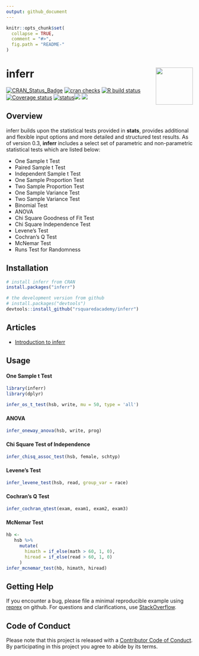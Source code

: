 ```yaml
---
output: github_document
---
```


<!-- README.md is generated from README.Rmd. Please edit that file -->

```r
knitr::opts_chunk$set(
  collapse = TRUE,
  comment = "#>",
  fig.path = "README-"
)
```

# inferr <img src="hex_inferr.png" height="100px" align="right" />

<!-- badges: start -->
[![CRAN\_Status\_Badge](http://www.r-pkg.org/badges/version/inferr)](https://cran.r-project.org/package=inferr) [![cran checks](https://cranchecks.info/badges/summary/inferr)](https://cran.r-project.org/web/checks/check_results_inferr.html) 
[![R build status](https://github.com/rsquaredacademy/inferr/workflows/R-CMD-check/badge.svg)](https://github.com/rsquaredacademy/inferr/actions)
[![Coverage status](https://codecov.io/gh/rsquaredacademy/inferr/branch/master/graph/badge.svg)](https://codecov.io/github/rsquaredacademy/inferr?branch=master) 
[![status](https://tinyverse.netlify.com/badge/inferr)](https://CRAN.R-project.org/package=inferr)![](https://img.shields.io/badge/lifecycle-maturing-blue.svg) [![](https://cranlogs.r-pkg.org/badges/grand-total/inferr)](https://cran.r-project.org/package=inferr)
<!-- badges: end -->

## Overview

inferr builds upon the statistical tests provided in **stats**, provides additional and flexible input options and more detailed and structured test results. As of version 0.3, **inferr** includes a select set of parametric and non-parametric statistical tests which are listed below:

- One Sample t Test
- Paired Sample t Test
- Independent Sample t Test
- One Sample Proportion Test
- Two Sample Proportion Test
- One Sample Variance Test
- Two Sample Variance Test
- Binomial Test
- ANOVA
- Chi Square Goodness of Fit Test
- Chi Square Independence Test
- Levene's Test
- Cochran's Q Test
- McNemar Test
- Runs Test for Randomness


## Installation

```r
# install inferr from CRAN
install.packages("inferr")

# the development version from github
# install.packages("devtools")
devtools::install_github("rsquaredacademy/inferr")
```

## Articles

- [Introduction to inferr](http://www.rsquaredacademy.com/inferr/articles/index.html)

## Usage

#### One Sample t Test

```r
library(inferr)
library(dplyr)
```

```r
infer_os_t_test(hsb, write, mu = 50, type = 'all')
```

#### ANOVA

```r
infer_oneway_anova(hsb, write, prog)
```

#### Chi Square Test of Independence

```r
infer_chisq_assoc_test(hsb, female, schtyp)
```

#### Levene's Test

```r
infer_levene_test(hsb, read, group_var = race)
```

#### Cochran's Q Test

```r
infer_cochran_qtest(exam, exam1, exam2, exam3)
```

#### McNemar Test

```r
hb <-
   hsb %>%
     mutate(
       himath = if_else(math > 60, 1, 0),
       hiread = if_else(read > 60, 1, 0)
     )
infer_mcnemar_test(hb, himath, hiread)
```

## Getting Help

If you encounter a bug, please file a minimal reproducible example using 
[reprex](https://reprex.tidyverse.org/index.html) on github. For questions and 
clarifications, use [StackOverflow](https://stackoverflow.com/).

## Code of Conduct

Please note that this project is released with a [Contributor Code of Conduct](CONDUCT.md).
By participating in this project you agree to abide by its terms.
